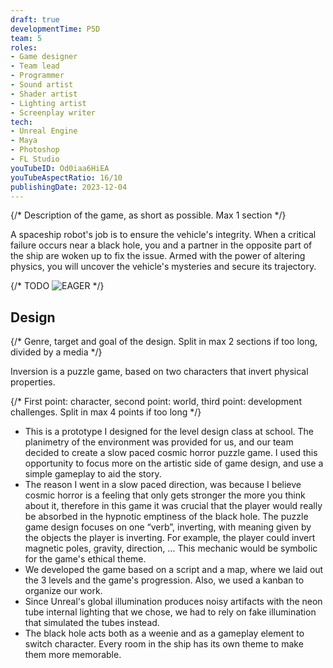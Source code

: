 ```yaml
---
draft: true
developmentTime: P5D
team: 5
roles:
- Game designer
- Team lead
- Programmer
- Sound artist
- Shader artist
- Lighting artist
- Screenplay writer
tech:
- Unreal Engine
- Maya
- Photoshop
- FL Studio
youTubeID: Od0iaa6HiEA
youTubeAspectRatio: 16/10
publishingDate: 2023-12-04
---
```


{/* Description of the game, as short as possible. Max 1 section */}

A spaceship robot's job is to ensure the vehicle's integrity. When a critical failure occurs near a black hole, you and a partner in the opposite part of the ship are woken up to fix the issue. Armed with the power of altering physics, you will uncover the vehicle's mysteries and secure its trajectory.

{/* TODO ![EAGER ](./inversion-game.png) */}

## Design

{/* Genre, target and goal of the design. Split in max 2 sections if too long, divided by a media */}

Inversion is a puzzle game, based on two characters that invert physical properties.

{/* First point: character, second point: world, third point: development challenges. Split in max 4 points if too long */}

* This is a prototype I designed for the level design class at school. The planimetry of the environment was provided for us, and our team decided to create a slow paced cosmic horror puzzle game. I used this opportunity to focus more on the artistic side of game design, and use a simple gameplay to aid the story.
* The reason I went in a slow paced direction, was because I believe cosmic horror is a feeling that only gets stronger the more you think about it, therefore in this game it was crucial that the player would really be absorbed in the hypnotic emptiness of the black hole. The puzzle game design focuses on one “verb”, inverting, with meaning given by the objects the player is inverting. For example, the player could invert magnetic poles, gravity, direction, … This mechanic would be symbolic for the game's ethical theme.
* We developed the game based on a script and a map, where we laid out the 3 levels and the game's progression. Also, we used a kanban to organize our work.
* Since Unreal's global illumination produces noisy artifacts with the neon tube internal lighting that we chose, we had to rely on fake illumination that simulated the tubes instead.
* The black hole acts both as a weenie and as a gameplay element to switch character. Every room in the ship has its own theme to make them more memorable.
